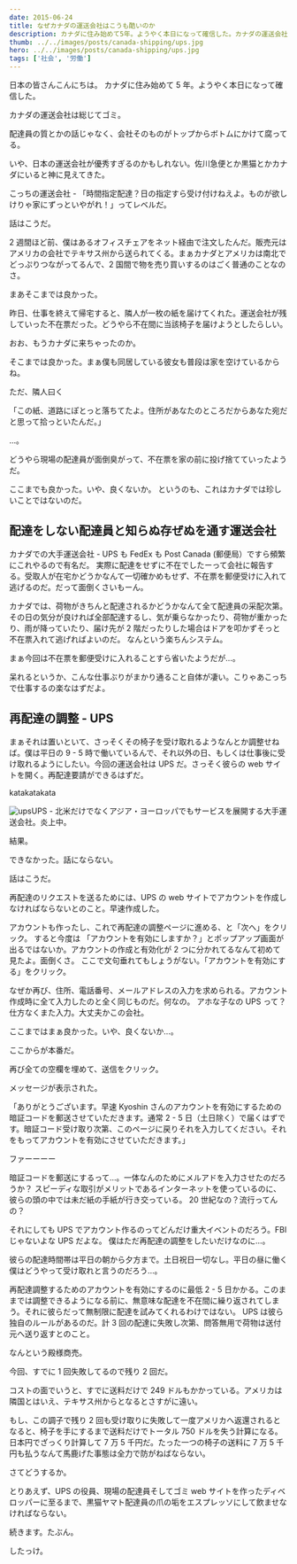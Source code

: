 ```yaml
---
date: 2015-06-24
title: なぜカナダの運送会社はこうも酷いのか
description: カナダに住み始めて5年。ようやく本日になって確信した。カナダの運送会社は総じてゴミ。
thumb: ../../images/posts/canada-shipping/ups.jpg
hero: ../../images/posts/canada-shipping/ups.jpg
tags: ['社会', '労働']
---
```


日本の皆さんこんにちは。
カナダに住み始めて 5 年。ようやく本日になって確信した。

カナダの運送会社は総じてゴミ。

配達員の質とかの話じゃなく、会社そのものがトップからボトムにかけて腐ってる。

いや、日本の運送会社が優秀すぎるのかもしれない。佐川急便とか黒猫とかカナダにいると神に見えてきた。

こっちの運送会社 - 「時間指定配達？日の指定すら受け付けねえよ。ものが欲しけりゃ家にずっといやがれ！」ってレベルだ。

話はこうだ。

2 週間ほど前、僕はあるオフィスチェアをネット経由で注文したんだ。販売元はアメリカの会社でテキサス州から送られてくる。まぁカナダとアメリカは南北でどっぷりつながってるんで、2 国間で物を売り買いするのはごく普通のことなのさ。

まあそこまでは良かった。

昨日、仕事を終えて帰宅すると、隣人が一枚の紙を届けてくれた。運送会社が残していった不在票だった。どうやら不在間に当該椅子を届けようとしたらしい。

おお、もうカナダに来ちゃったのか。

そこまでは良かった。まぁ僕も同居している彼女も普段は家を空けているからね。

ただ、隣人曰く

「この紙、道路にぽとっと落ちてたよ。住所があなたのところだからあなた宛だと思って拾っといたんだ。」

…。

どうやら現場の配達員が面倒臭がって、不在票を家の前に投げ捨てていったようだ。

ここまでも良かった。いや、良くないか。
というのも、これはカナダでは珍しいことではないのだ。

## 配達をしない配達員と知らぬ存ぜぬを通す運送会社

カナダでの大手運送会社 - UPS も FedEx も Post Canada (郵便局）ですら頻繁にこれやるので有名だ。
実際に配達をせずに不在でしたーって会社に報告する。受取人が在宅かどうかなんて一切確かめもせず、不在票を郵便受けに入れて逃げるのだ。だって面倒くさいもーん。

カナダでは、荷物がきちんと配達されるかどうかなんて全て配達員の采配次第。その日の気分が良ければ全部配達するし、気が乗らなかったり、荷物が重かったり、雨が降っていたり、届け先が 2 階だったりした場合はドアを叩かずそっと不在票入れて逃げればよいのだ。
なんという楽ちんシステム。

まぁ今回は不在票を郵便受けに入れることすら省いたようだが…。

呆れるというか、こんな仕事ぶりがまかり通ること自体が凄い。こりゃあこっちで仕事するの楽なはずだよ。

## 再配達の調整 - UPS

まぁそれは置いといて、さっそくその椅子を受け取れるようなんとか調整せねば。僕は平日の 9 - 5 時で働いているんで、それ以外の日、もしくは仕事後に受け取れるようにしたい。今回の運送会社は UPS だ。さっそく彼らの web サイトを開く。再配達要請ができるはずだ。

katakatakata

![ups](../../images/posts/canada-shipping/ups.jpg)UPS - 北米だけでなくアジア・ヨーロッパでもサービスを展開する大手運送会社。炎上中。

結果。

できなかった。話にならない。

話はこうだ。

再配達のリクエストを送るためには、UPS の web サイトでアカウントを作成しなければならないとのこと。早速作成した。

アカウントも作ったし、これで再配達の調整ページに進める、と「次へ」をクリック。
すると今度は 「アカウントを有効にしますか？」とポップアップ画面が出るではないか。アカウントの作成と有効化が 2 つに分かれてるなんて初めて見たよ。面倒くさ。
ここで文句垂れてもしょうがない。「アカウントを有効にする」をクリック。

なぜか再び、住所、電話番号、メールアドレスの入力を求められる。アカウント作成時に全て入力したのと全く同じものだ。何なの。
アホな子なの UPS って？
仕方なくまた入力。大丈夫かこの会社。

ここまではまぁ良かった。いや、良くないか…。

ここからが本番だ。

再び全ての空欄を埋めて、送信をクリック。

メッセージが表示された。

「ありがとうございます。早速 Kyoshin さんのアカウントを有効にするための暗証コードを郵送させていただきます。通常 2 - 5 日（土日除く）で届くはずです。暗証コード受け取り次第、このページに戻りそれを入力してください。それをもってアカウントを有効にさせていただきます。」

ファーーーー

暗証コードを郵送にするって…。一体なんのためにメルアドを入力させたのだろうか？
スピーディな取引がメリットであるインターネットを使っているのに、彼らの頭の中では未だ紙の手紙が行き交っている。
20 世紀なの？流行ってんの？

それにしても UPS でアカウント作るのってどんだけ重大イベントのだろう。FBI じゃないよな UPS だよな。
僕はただ再配達の調整をしたいだけなのに…。

彼らの配達時間帯は平日の朝から夕方まで。土日祝日一切なし。平日の昼に働く僕はどうやって受け取れと言うのだろう…。

再配達調整するためのアカウントを有効にするのに最低 2 - 5 日かかる。このままでは調整できるようになる前に、無意味な配達を不在間に繰り返されてしまう。それに彼らだって無制限に配達を試みてくれるわけではない。
UPS は彼ら独自のルールがあるのだ。計 3 回の配達に失敗し次第、問答無用で荷物は送付元へ送り返すとのこと。

なんという殿様商売。

今回、すでに 1 回失敗してるので残り 2 回だ。

コストの面でいうと、すでに送料だけで 249 ドルもかかっている。アメリカは隣国とはいえ、テキサス州からとなるとさすがに遠い。

もし、この調子で残り 2 回も受け取りに失敗して一度アメリカへ返還されるとなると、椅子を手にするまで送料だけでトータル 750 ドルを失う計算になる。日本円でざっくり計算して 7 万 5 千円だ。たった一つの椅子の送料に 7 万 5 千円も払うなんて馬鹿げた事態は全力で防がねばならない。

さてどうするか。

とりあえず、UPS の役員、現場の配達員そしてゴミ web サイトを作ったディベロッパーに至るまで、黒猫ヤマト配達員の爪の垢をエスプレッソにして飲ませなければならない。

続きます。たぶん。

したっけ。
